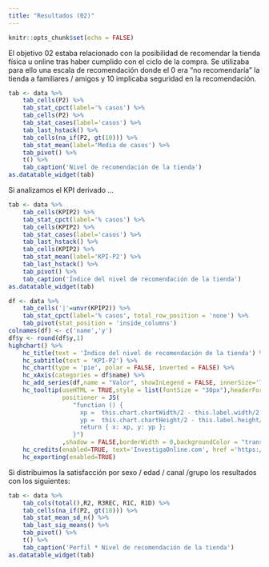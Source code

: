 ```yaml
---
title: "Resultados (02)"
---
```


```r
knitr::opts_chunk$set(echo = FALSE)
```

El objetivo 02 estaba relacionado con la posibilidad de recomendar la tienda física u online tras haber cumplido con el ciclo de la compra. Se utilizaba para ello una escala de recomendación donde el 0 era "no recomendaría" la tienda a familiares / amigos y 10 implicaba seguridad en la recomendación.

```r
tab <- data %>%
	tab_cells(P2) %>%
	tab_stat_cpct(label='% casos') %>%
    tab_cells(P2) %>%
    tab_stat_cases(label='casos') %>%
    tab_last_hstack() %>%
    tab_cells(na_if(P2, gt(10))) %>%
    tab_stat_mean(label='Media de casos') %>%
    tab_pivot() %>%
    t() %>%
    tab_caption('Nivel de recomendación de la tienda')
as.datatable_widget(tab)
```

Si analizamos el KPI derivado ...

```r
tab <- data %>%
	tab_cells(KPIP2) %>%
	tab_stat_cpct(label='% casos') %>%
    tab_cells(KPIP2) %>%
    tab_stat_cases(label='casos') %>%
    tab_last_hstack() %>%
    tab_cells(KPIP2) %>%
    tab_stat_mean(label='KPI-P2') %>%
    tab_last_hstack() %>%
	tab_pivot() %>%
    tab_caption('Índice del nivel de recomendación de la tienda')
as.datatable_widget(tab)
```

```r
df <- data %>%
	tab_cells('|'=unvr(KPIP2)) %>%
	tab_stat_cpct(label='% casos', total_row_position = 'none') %>%
	tab_pivot(stat_position = 'inside_columns')
colnames(df) <- c('name','y')
df$y <- round(df$y,1)
highchart() %>%
    hc_title(text = 'Índice del nivel de recomendación de la tienda') %>% 
    hc_subtitle(text = 'KPI-P2') %>% 
    hc_chart(type = 'pie', polar = FALSE, inverted = FALSE) %>% 
    hc_xAxis(categories = df$name) %>%
    hc_add_series(df,name = "Valor", showInLegend = FALSE, innerSize='75%',dataLabels = list(format="{point.name}<br>({point.y}%)"))%>%
    hc_tooltip(useHTML = TRUE,style = list(fontSize = "30px"),headerFormat = "",pointFormat = paste("<br><div style='text-align: center;'>Índice <b><br>",round(mean(data$KPIP2, na.rm = TRUE), 1),"</div>"),
               positioner = JS(
                  "function () {
                    xp =  this.chart.chartWidth/2 - this.label.width/2
                    yp =  this.chart.chartHeight/2 - this.label.height/2
                    return { x: xp, y: yp };
                  }")
               ,shadow = FALSE,borderWidth = 0,backgroundColor = "transparent",hideDelay = 9999) %>%
    hc_credits(enabled=TRUE, text='InvestigaOnline.com', href ='https://www.investigaonline.com') %>%
    hc_exporting(enabled=TRUE)
```

Si distribuimos la satisfacción por sexo / edad / canal /grupo los resultados con los siguientes:

```r
tab <- data %>%
    tab_cols(total(),R2, R3REC, R1C, R1D) %>%
    tab_cells(na_if(P2, gt(10))) %>%
    tab_stat_mean_sd_n() %>%
    tab_last_sig_means() %>%
	tab_pivot() %>%
    t() %>%
    tab_caption('Perfil * Nivel de recomendación de la tienda')
as.datatable_widget(tab)
```
